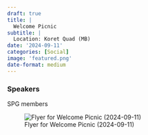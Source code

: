 ```yaml
---
draft: true 
title: |
  Welcome Picnic
subtitle: |
  Location: Koret Quad (MB)
date: '2024-09-11'
categories: [Social]
image: 'featured.png'
date-format: medium 
---
```



### Speakers  
SPG members


![Flyer for Welcome Picnic (2024-09-11)](featured.png){.lightbox}
